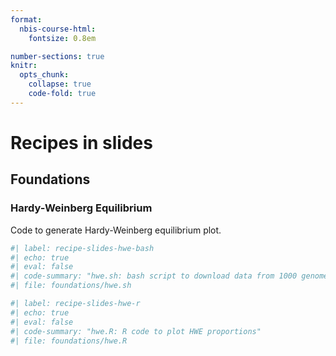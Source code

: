 ```yaml
---
format:
  nbis-course-html:
    fontsize: 0.8em

number-sections: true
knitr:
  opts_chunk:
    collapse: true
    code-fold: true
---
```



# Recipes in slides {#sec-recipe-slides}

## Foundations

### Hardy-Weinberg Equilibrium {#sec-recipe-slides-hwe}

Code to generate Hardy-Weinberg equilibrium plot.

```bash
#| label: recipe-slides-hwe-bash
#| echo: true
#| eval: false
#| code-summary: "hwe.sh: bash script to download data from 1000 genomes"
#| file: foundations/hwe.sh
```

```r
#| label: recipe-slides-hwe-r
#| echo: true
#| eval: false
#| code-summary: "hwe.R: R code to plot HWE proportions"
#| file: foundations/hwe.R
```
